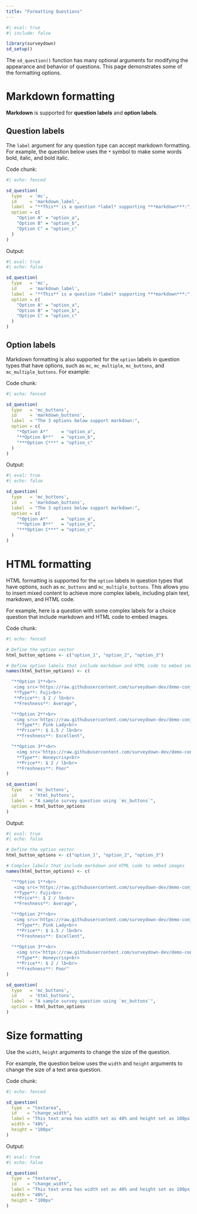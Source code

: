 ```yaml
---
title: "Formatting Questions"
---
```


```r
#| eval: true
#| include: false

library(surveydown)
sd_setup()
```

The `sd_question()` function has many optional arguments for modifying the appearance and behavior of questions. This page demonstrates some of the formatting options.

# Markdown formatting

**Markdown** is supported for **question labels** and **option labels**.

## Question labels

The `label` argument for any question type can accept markdown formatting. For example, the question below uses the `*` symbol to make some words bold, italic, and bold italic.

Code chunk:

```r
#| echo: fenced

sd_question(
  type   = 'mc',
  id     = 'markdown_label',
  label  = "**This** is a question *label* supporting ***markdown***:",
  option = c(
    "Option A" = "option_a",
    "Option B" = "option_b",
    "Option C" = "option_c"
  )
)
```

Output:

```r
#| eval: true
#| echo: false

sd_question(
  type   = 'mc',
  id     = 'markdown_label',
  label  = "**This** is a question *label* supporting ***markdown***:",
  option = c(
    "Option A" = "option_a",
    "Option B" = "option_b",
    "Option C" = "option_c"
  )
)
```

## Option labels

Markdown formatting is also supported for the `option` labels in question types that have options, such as `mc`, `mc_multiple`, `mc_buttons`, and `mc_multiple_buttons`. For example:

Code chunk:

```r
#| echo: fenced

sd_question(
  type   = 'mc_buttons',
  id     = 'markdown_buttons',
  label  = "The 3 options below support markdown:",
  option = c(
    "*Option A*"     = "option_a",
    "**Option B**"   = "option_b",
    "***Option C***" = "option_c"
  )
)
```

Output:

```r
#| eval: true
#| echo: false

sd_question(
  type   = 'mc_buttons',
  id     = 'markdown_buttons',
  label  = "The 3 options below support markdown:",
  option = c(
    "*Option A*"     = "option_a",
    "**Option B**"   = "option_b",
    "***Option C***" = "option_c"
  )
)
```

# HTML formatting

HTML formatting is supported for the `option` labels in question types that have options, such as `mc_buttons` and `mc_multiple_buttons`. This allows you to insert mixed content to achieve more complex labels, including plain text, markdown, and HTML code.

For example, here is a question with some complex labels for a choice question that include markdown and HTML code to embed images.

Code chunk:

```r
#| echo: fenced

# Define the option vector
html_button_options <- c("option_1", "option_2", "option_3")

# Define option labels that include markdown and HTML code to embed images
names(html_button_options) <- c(

  "**Option 1**<br>
   <img src='https://raw.githubusercontent.com/surveydown-dev/demo-conjoint-survey/main/images/fuji.jpg' width=100><br>
   **Type**: Fuji<br>
   **Price**: $ 2 / lb<br>
   **Freshness**: Average",

  "**Option 2**<br>
   <img src='https://raw.githubusercontent.com/surveydown-dev/demo-conjoint-survey/main/images/pinkLady.jpg' width=100><br>
    **Type**: Pink Lady<br>
    **Price**: $ 1.5 / lb<br>
    **Freshness**: Excellent",

  "**Option 3**<br>
    <img src='https://raw.githubusercontent.com/surveydown-dev/demo-conjoint-survey/main/images/honeycrisp.jpg' width=100><br>
    **Type**: Honeycrisp<br>
    **Price**: $ 2 / lb<br>
    **Freshness**: Poor"
)

sd_question(
  type   = 'mc_buttons',
  id     = 'html_buttons',
  label  = "A sample survey question using `mc_buttons`",
  option = html_button_options
)
```

Output:

```r
#| eval: true
#| echo: false

# Define the option vector
html_button_options <- c("option_1", "option_2", "option_3")

# Complex labels that include markdown and HTML code to embed images
names(html_button_options) <- c(

  "**Option 1**<br>
   <img src='https://raw.githubusercontent.com/surveydown-dev/demo-conjoint-survey/main/images/fuji.jpg' width=100><br>
   **Type**: Fuji<br>
   **Price**: $ 2 / lb<br>
   **Freshness**: Average",

  "**Option 2**<br>
   <img src='https://raw.githubusercontent.com/surveydown-dev/demo-conjoint-survey/main/images/pinkLady.jpg' width=100><br>
    **Type**: Pink Lady<br>
    **Price**: $ 1.5 / lb<br>
    **Freshness**: Excellent",
    
  "**Option 3**<br>
    <img src='https://raw.githubusercontent.com/surveydown-dev/demo-conjoint-survey/main/images/honeycrisp.jpg' width=100><br>
    **Type**: Honeycrisp<br>
    **Price**: $ 2 / lb<br>
    **Freshness**: Poor"
)

sd_question(
  type   = 'mc_buttons',
  id     = 'html_buttons',
  label  = "A sample survey question using `mc_buttons`",
  option = html_button_options
)
```

# Size formatting

Use the `width`, `height` arguments to change the size of the question.

For example, the question below uses the `width` and `height` arguments to change the size of a text area question.

Code chunk:

```r
#| echo: fenced

sd_question(
  type  = "textarea",
  id    = "change_width",
  label = "This text area has width set as 40% and height set as 100px:",
  width = "40%", 
  height = "100px"
)
```

Output:

```r
#| eval: true
#| echo: false

sd_question(
  type  = "textarea",
  id    = "change_width",
  label = "This text area has width set as 40% and height set as 100px:",
  width = "40%", 
  height = "100px"
)
```
